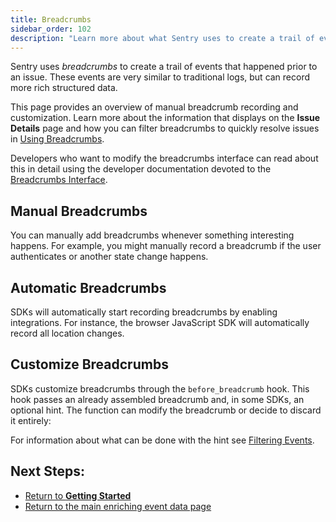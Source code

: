 ```yaml
---
title: Breadcrumbs
sidebar_order: 102
description: "Learn more about what Sentry uses to create a trail of events (breadcrumbs) that happened prior to an issue."
---
```


Sentry uses _breadcrumbs_ to create a trail of events that happened prior to an issue. These events are very similar to traditional logs, but can record more rich structured data.

This page provides an overview of manual breadcrumb recording and customization. Learn more about the information that displays on the **Issue Details** page and how you can filter breadcrumbs to quickly resolve issues in [Using Breadcrumbs](/product/error-monitoring/breadcrumbs).

<Alert level="" title="Learn about SDK usage"><markdown>

Developers who want to modify the breadcrumbs interface can read about this in detail using the developer documentation devoted to the [Breadcrumbs Interface](https://develop.sentry.dev/sdk/event-payloads/breadcrumbs/).

</markdown></Alert>

## Manual Breadcrumbs

You can manually add breadcrumbs whenever something interesting happens. For example, you might manually record a breadcrumb if the user authenticates or another state change happens.

<PlatformContent includePath="breadcrumbs-example" />

## Automatic Breadcrumbs

SDKs will automatically start recording breadcrumbs by enabling integrations. For instance, the browser JavaScript SDK will automatically record all location changes.

<PlatformContent includePath="before-breadcrumb"><markdown>

## Customize Breadcrumbs

SDKs customize breadcrumbs through the `before_breadcrumb` hook. This hook passes an already assembled breadcrumb and, in some SDKs, an optional
hint. The function can modify the breadcrumb or decide to discard it entirely:

For information about what can be done with the hint see [Filtering Events](/error-reporting/configuration/filtering/#before-breadcrumb).

</markdown></PlatformContent>

## Next Steps:

- [Return to **Getting Started**](../)
- [Return to the main enriching event data page](./)
